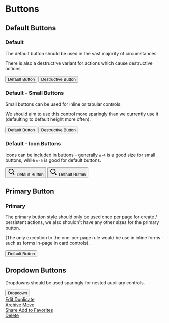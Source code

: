 
<Meta title="Design system/Buttons" />

# Buttons

## Default Buttons

### Default

The default button should be used in the vast majority of circumstances.

There is also a destructive variant for actions which cause destructive actions.

<Canvas>
  <button
    type="button"
    class="
      inline-flex
      items-center
      font-semibold
      text-gray-600
      h-btn
      px-sm
      mr-sm
      bg-gray-50
      bg-gradient-to-t
      from-transparent
      to-white
      border
      border-gray-300
      rounded
      shadow-sm
      hover:border-gray-400
      focus:outline-none
      focus:bg-gradient-to-t
      focus:from-bg-gray-50
      focus:to-bg-gray-50
      focus:ring-2
      focus:ring-offset-2
      focus:ring-yellow-400
    "
  >
    Default Button
  </button>
  <button
    type="button"
    class="
      inline-flex
      items-center
      font-semibold
      text-red-600
      h-btn
      px-sm
      mr-sm
      bg-gray-50
      bg-gradient-to-t
      from-transparent
      to-white
      border
      border-gray-300
      rounded
      shadow-sm
      hover:border-gray-400
      focus:outline-none
      focus:bg-gradient-to-t
      focus:from-bg-gray-50
      focus:to-bg-gray-50
      focus:ring-2
      focus:ring-offset-2
      focus:ring-yellow-400
    "
  >
    Destructive Button
  </button>
</Canvas>

### Default - Small Buttons

Small buttons can be used for inline or tabular controls.

We should aim to use this control more sparingly than we currently use it (defaulting to default height more often).

<Canvas>
  <button
    type="button"
    class="
      inline-flex
      items-center
      font-semibold
      text-gray-600
      h-btnsm
      px-sm
      mr-sm
      bg-gray-50
      bg-gradient-to-t
      from-transparent
      to-white
      border
      border-gray-300
      rounded
      shadow-sm
      hover:border-gray-400
      focus:outline-none
      focus:bg-gradient-to-t
      focus:from-bg-gray-50
      focus:to-bg-gray-50
      focus:ring-2
      focus:ring-offset-2
      focus:ring-yellow-400
    "
  >
    Default Button
  </button>
  <button
    type="button"
    class="
      inline-flex
      items-center
      font-semibold
      text-red-600
      h-btnsm
      px-sm
      mr-sm
      bg-gray-50
      bg-gradient-to-t
      from-transparent
      to-white
      border
      border-gray-300
      rounded
      shadow-sm
      hover:border-gray-400
      focus:outline-none
      focus:bg-gradient-to-t
      focus:from-bg-gray-50
      focus:to-bg-gray-50
      focus:ring-2
      focus:ring-offset-2
      focus:ring-yellow-400
    "
  >
    Destructive Button
  </button>
</Canvas>

### Default - Icon Buttons

Icons can be included in buttons - generally `w-4` is a good size for small buttons, while `w-5` is good for default buttons.

<Canvas>
  <button
    type="button"
    class="
          flex
          items-center
          font-semibold
          text-gray-600
          h-btnsm
          px-sm
          mr-sm
          bg-gray-50
          bg-gradient-to-t
          from-transparent
          to-white
          border
          border-gray-300
          rounded
          shadow-sm
          hover:border-gray-400
          focus:outline-none
          focus:bg-gradient-to-t
          focus:from-bg-gray-50
          focus:to-bg-gray-50
          focus:ring-2
          focus:ring-offset-2
          focus:ring-yellow-400
        "
  >
    <svg
      class="w-4 h-4 mr-xs fill-current"
      xmlns="http://www.w3.org/2000/svg"
      width="24"
      height="24"
      viewBox="0 0 24 24"
    >
      <path d="M10 18a7.952 7.952 0 0 0 4.897-1.688l4.396 4.396 1.414-1.414-4.396-4.396A7.952 7.952 0 0 0 18 10c0-4.411-3.589-8-8-8s-8 3.589-8 8 3.589 8 8 8zm0-14c3.309 0 6 2.691 6 6s-2.691 6-6 6-6-2.691-6-6 2.691-6 6-6z"></path>
    </svg>
    Default Button
  </button>
  <button
    type="button"
    class="
          flex
          items-center
          font-semibold
          text-gray-600
          h-btn
          px-sm
          mr-sm
          bg-gray-50
          bg-gradient-to-t
          from-transparent
          to-white
          border
          border-gray-300
          rounded
          shadow-sm
          hover:border-gray-400
          focus:outline-none
          focus:bg-gradient-to-t
          focus:from-bg-gray-50
          focus:to-bg-gray-50
          focus:ring-2
          focus:ring-offset-2
          focus:ring-yellow-400
        "
  >
    <svg
      class="w-5 h-5 mr-xs fill-current"
      xmlns="http://www.w3.org/2000/svg"
      width="24"
      height="24"
      viewBox="0 0 24 24"
    >
      <path d="M10 18a7.952 7.952 0 0 0 4.897-1.688l4.396 4.396 1.414-1.414-4.396-4.396A7.952 7.952 0 0 0 18 10c0-4.411-3.589-8-8-8s-8 3.589-8 8 3.589 8 8 8zm0-14c3.309 0 6 2.691 6 6s-2.691 6-6 6-6-2.691-6-6 2.691-6 6-6z"></path>
    </svg>
    Default Button
  </button>
</Canvas>

## Primary Button

### Primary

The primary button style should only be used once per page for create / persistent actions, we also shouldn't have any other sizes for the primary button.

(The only exception to the one-per-page rule would be use in inline forms - such as forms in-page in card controls).

<Canvas>
  <button
    type="button"
    class="
        inline-flex
        items-center
        font-semibold
        text-gray-600
        h-btn
        px-sm
        mr-sm
        bg-primary
        bg-gradient-to-t
        from-primary
        to-primary-light
        border
        border-primary-dark
        rounded
        shadow-sm
        hover:border-primary-darker
        focus:outline-none
        focus:bg-gradient-to-t
        focus:from-primary
        focus:to-primary
        focus:ring-2
        focus:ring-offset-2
        focus:ring-yellow-400
      "
  >
    Default Button
  </button>
</Canvas>

## Dropdown Buttons

Dropdowns should be used sparingly for nested auxiliary controls.

<Canvas>
  <div class="flex-col">
    <button
      type="button"
      class="
          inline-flex
          items-center
          font-semibold
          text-gray-600
          h-btn
          px-sm
          mr-sm
          bg-gray-50
          bg-gradient-to-t
          from-transparent
          to-white
          border
          border-gray-300
          rounded
          shadow-sm
          hover:border-gray-400
          focus:outline-none
          focus:bg-gradient-to-t
          focus:from-bg-gray-50
          focus:to-bg-gray-50
          focus:ring-2
          focus:ring-offset-2
          focus:ring-yellow-400
        "
    >
      Dropdown
    </button>
    <div>
      <div
        class="w-max mt-xs max-w-xs rounded shadow-md bg-white ring-1 ring-gray-300 divide-y divide-gray-50 focus:outline-none"
        tabindex="-1"
      >
        <div class="py-1" role="none">
          <a
            href="#!"
            class="block mx-xs px-sm py-xs rounded hover:bg-gray-50"
            role="menuitem"
            tabindex="-1"
            id="menu-item-0"
          >
            Edit
          </a>
          <a
            href="#!"
            class="block mx-xs px-sm py-xs rounded hover:bg-gray-50"
            tabindex="-1"
            id="menu-item-1"
          >
            Duplicate
          </a>
        </div>
        <div class="py-1" role="none">
          <a
            href="#!"
            class="block mx-xs px-sm py-xs rounded hover:bg-gray-50"
            role="menuitem"
            tabindex="-1"
            id="menu-item-2"
          >
            Archive
          </a>
          <a
            href="#!"
            class="block mx-xs px-sm py-xs rounded hover:bg-gray-50"
            role="menuitem"
            tabindex="-1"
            id="menu-item-3"
          >
            Move
          </a>
        </div>
        <div class="py-1" role="none">
          <a
            href="#!"
            class="block mx-xs px-sm py-xs rounded hover:bg-gray-50"
            role="menuitem"
            tabindex="-1"
            id="menu-item-4"
          >
            Share
          </a>
          <a
            href="#!"
            class="block mx-xs px-sm py-xs rounded hover:bg-gray-50"
            role="menuitem"
            tabindex="-1"
            id="menu-item-5"
          >
            Add to Favorites
          </a>
        </div>
        <div class="py-1" role="none">
          <a
            href="#!"
            class="block mx-xs px-sm py-xs rounded hover:bg-gray-50 text-red-600"
            role="menuitem"
            tabindex="-1"
            id="menu-item-6"
          >
            Delete
          </a>
        </div>
      </div>
    </div>
  </div>
</Canvas>
